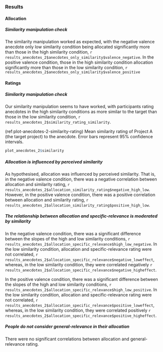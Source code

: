 ### Results {#results-anecdotes-2-appendix}

#### Allocation

##### Similarity manipulation check

The similarity manipulation worked as expected, with the negative valence
anecdote only low similarity condition being allocated significantly more than
those in the high similarity condition,
`r results_anecdotes_2$anecdotes_only_similarity$valence_negative`. In the
positive valence condition, those in the high similarity condition allocation
significantly more than those in the low similarity condition,
`r results_anecdotes_2$anecdotes_only_similarity$valence_positive`

#### Ratings

##### Similarity manipulation check

Our similarity manipulation seems to have worked, with participants rating
anecdotes in the high similarity conditions as more similar to the target than
those in the low similarity condition,
`r results_anecdotes_2$similarity_rating_similarity`.

(ref:plot-anecdotes-2-similarity-rating) Mean similarity rating of Project A (the target project) to the anecdote. Error bars represent 95% confidence intervals.

```r
plot_anecdotes_2$similarity
```

##### Allocation is influenced by perceived similarity

As hypothesised, allocation was influenced by perceived similarity. That is, in
the negative valence condition, there was a negative correlation between
allocation and similarity rating,
`r results_anecdotes_2$allocation_similarity_rating$negative_high_low`.
However, in the positive valence condition,
there was a positive correlation between allocation and similarity rating,
`r results_anecdotes_2$allocation_similarity_rating$positive_high_low`.

##### The relationship between allocation and specific-relevance is moderated by similarity

In the negative valence condition, there was a significant difference between
the slopes of the high and low similarity conditions,
`r results_anecdotes_2$allocation_specific_relevance$high_low_negative`.
In the low similarity condition, allocation and specific-relevance rating were
not correlated,
`r results_anecdotes_2$allocation_specific_relevance$negative_loweffect`,
whereas, in the low similarity condition, they were correlated negatively
`r results_anecdotes_2$allocation_specific_relevance$negative_higheffect`.

In the positive valence condition, there was a significant difference between
the slopes of the high and low similarity conditions,
`r results_anecdotes_2$allocation_specific_relevance$high_low_positive`.
In the low similarity condition, allocation and specific-relevance rating were
not correlated,
`r results_anecdotes_2$allocation_specific_relevance$positive_loweffect`,
whereas, in the low similarity condition, they were correlated positively
`r results_anecdotes_2$allocation_specific_relevance$positive_higheffect`.

##### People do not consider general-relevance in their allocation

There were no significant correlations between allocation and general-relevance
rating.



